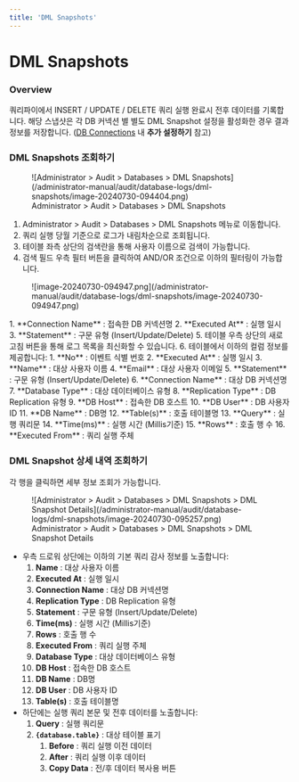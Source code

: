 ```yaml
---
title: 'DML Snapshots'
---
```


# DML Snapshots

### Overview

쿼리파이에서 INSERT / UPDATE / DELETE 쿼리 실행 완료시 전후 데이터를 기록합니다. 해당 스냅샷은 각 DB 커넥션 별 별도 DML Snapshot 설정을 활성화한 경우 결과 정보를 저장합니다. ([DB Connections](../../databases/connection-management/db-connections) 내  **추가 설정하기** 참고)

### DML Snapshots 조회하기

<figure data-layout="center" data-align="center">
![Administrator &gt; Audit &gt; Databases &gt; DML Snapshots](/administrator-manual/audit/database-logs/dml-snapshots/image-20240730-094404.png)
<figcaption>
Administrator &gt; Audit &gt; Databases &gt; DML Snapshots
</figcaption>
</figure>

1. Administrator &gt; Audit &gt; Databases &gt; DML Snapshots 메뉴로 이동합니다.
2. 쿼리 실행 당월 기준으로 로그가 내림차순으로 조회됩니다.
3. 테이블 좌측 상단의 검색란을 통해 사용자 이름으로 검색이 가능합니다.
4. 검색 필드 우측 필터 버튼을 클릭하여 AND/OR 조건으로 이하의 필터링이 가능합니다.
  <figure data-layout="center" data-align="center">
  ![image-20240730-094947.png](/administrator-manual/audit/database-logs/dml-snapshots/image-20240730-094947.png)
  </figure>
    1.  **Connection Name**  : 접속한 DB 커넥션명
    2.  **Executed At**  : 실행 일시
    3.  **Statement** : 구문 유형 (Insert/Update/Delete)
5. 테이블 우측 상단의 새로고침 버튼을 통해 로그 목록을 최신화할 수 있습니다.
6. 테이블에서 이하의 컬럼 정보를 제공합니다:
    1.  **No**  : 이벤트 식별 번호
    2.  **Executed At**  : 실행 일시
    3.  **Name**  : 대상 사용자 이름
    4.  **Email**  : 대상 사용자 이메일
    5.  **Statement** : 구문 유형 (Insert/Update/Delete)
    6.  **Connection Name**  : 대상 DB 커넥션명
    7.  **Database Type**  : 대상 데이터베이스 유형
    8.  **Replication Type**  : DB Replication 유형
    9.  **DB Host**  : 접속한 DB 호스트
    10.  **DB User**  : DB 사용자 ID
    11.  **DB Name**  : DB명
    12.  **Table(s)**  : 호출 테이블명
    13.  **Query**  : 실행 쿼리문
    14.  **Time(ms)**  : 실행 시간 (Millis기준)
    15.  **Rows**  : 호출 행 수
    16.  **Executed From**  : 쿼리 실행 주체

### DML Snapshot 상세 내역 조회하기

각 행을 클릭하면 세부 정보 조회가 가능합니다.

<figure data-layout="center" data-align="center">
![Administrator &gt; Audit &gt; Databases &gt; DML Snapshots &gt; DML Snapshot Details](/administrator-manual/audit/database-logs/dml-snapshots/image-20240730-095257.png)
<figcaption>
Administrator &gt; Audit &gt; Databases &gt; DML Snapshots &gt; DML Snapshot Details
</figcaption>
</figure>

* 우측 드로워 상단에는 이하의 기본 쿼리 감사 정보를 노출합니다:
    1.  **Name**  : 대상 사용자 이름
    2.  **Executed At**  : 실행 일시
    3.  **Connection Name**  : 대상 DB 커넥션명
    4.  **Replication Type**  : DB Replication 유형
    5.  **Statement** : 구문 유형 (Insert/Update/Delete)
    6.  **Time(ms)**  : 실행 시간 (Millis기준)
    7.  **Rows**  : 호출 행 수
    8.  **Executed From**  : 쿼리 실행 주체
    9.  **Database Type**  : 대상 데이터베이스 유형
    10.  **DB Host**  : 접속한 DB 호스트
    11.  **DB Name**  : DB명
    12.  **DB User**  : DB 사용자 ID
    13.  **Table(s)**  : 호출 테이블명
* 하단에는 실행 쿼리 본문 및 전후 데이터를 노출합니다:
    1.  **Query**  : 실행 쿼리문
    2.  **`{database.table}`**  : 대상 테이블 표기
        1.  **Before**  : 쿼리 실행 이전 데이터
        2.  **After**  : 쿼리 실행 이후 데이터
        3.  **Copy Data**  : 전/후 데이터 복사용 버튼
